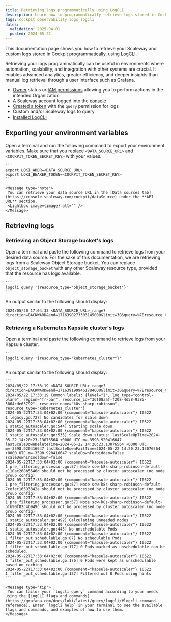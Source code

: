 ```yaml
---
title: Retrieving logs programmatically using LogCLI
description: Learn how to programmatically retrieve logs stored in Cockpit using LogCLI. Explore efficient querying methods to automate log retrieval from various data sources like Kubernetes clusters and Object Storage buckets.
tags: cockpit observability logs logcli
dates:
  validation: 2025-04-01
  posted: 2024-05-22
---
```





This documentation page shows you how to retrieve your Scaleway and custom logs stored in Cockpit programmatically, using [LogCLI](https://grafana.com/docs/loki/latest/query/logcli/).

Retrieving your logs programmatically can be useful in environments where automation, scalability, and integration with other systems are crucial. It enables advanced analytics, greater efficiency, and deeper insights than manual log retrieval through a user interface such as Grafana.

<Requirements />

  - [Owner](/iam/concepts/#owner) status or [IAM permissions](/iam/concepts/#permission) allowing you to perform actions in the intended Organization
  - A Scaleway account logged into the [console](https://console.scaleway.com)
  - [Created a token](/cockpit/how-to/create-token/) with the `query` permission for logs
  - Custom and/or Scaleway logs to query
  - [Installed LogCLI](https://grafana.com/docs/loki/latest/query/logcli/#installation)


## Exporting your environment variables

Open a terminal and run the following command to export your environment variables. Make sure that you replace `<DATA_SOURCE_URL>` and `<COCKPIT_TOKEN_SECRET_KEY>` with your values.

    ```
    export LOKI_ADDR=<DATA_SOURCE_URL>
    export LOKI_BEARER_TOKEN=<COCKPIT_TOKEN_SECRET_KEY>
    ```

    <Message type="note">
     You can retrieve your data source URL in the [Data sources tab](https://console.scaleway.com/cockpit/dataSource) under the **API URL** section.
     <Lightbox image={image} alt="" />
    </Message>

## Retrieving logs

### Retrieving an Object Storage bucket's logs

Open a terminal and paste the following command to retrieve logs from your desired data source. For the sake of this documentation, we are retrieving logs from a Scaleway Object Storage bucket. You can replace `object_storage_bucket` with any other Scaleway resource type, provided that the resource has logs available.

    ```
    logcli query '{resource_type="object_storage_bucket"}'
    ```
An output similar to the following should display:

```
2024/05/20 17:04:33 <DATA_SOURCE_URL>_range?direction=BACKWARD&end=1716390273303145000&limit=30&query=%7Bresource_type%3D%22object_storage_bucket%22%7D&start=1716386673303145000
```

### Retrieving a Kubernetes Kapsule cluster's logs

Open a terminal and paste the following command to retrieve logs from your Kapsule cluster.

    ```
    logcli query '{resource_type="kubernetes_cluster"}'
    ```

An output similar to the following should display:

    ```
    2024/05/22 17:33:19 <DATA_SOURCE_URL>_range?direction=BACKWARD&end=1716391999461784000&limit=30&query=%7Bresource_type%3D%22kubernetes_cluster%22%7D&start=1716388399461784000
    2024/05/22 17:33:19 Common labels: {level="I", log_type="control-plane", region="fr-par", resource_id="36f08aaf-f208-4d58-9385-5064cde63792", resource_name="k8s-sharp-robinson", resource_type="kubernetes_cluster"}
    2024-05-22T17:33:04+02:00 {component="kapsule-autoscaler"} I0522        1 legacy.go:727] No candidates for scale down
    2024-05-22T17:33:04+02:00 {component="kapsule-autoscaler"} I0522        1 static_autoscaler.go:544] Starting scale down
    2024-05-22T17:33:04+02:00 {component="kapsule-autoscaler"} I0522        1 static_autoscaler.go:535] Scale down status: lastScaleUpTime=2024-05-22 14:20:23.13076564 +0000 UTC m=-3598.920416647 lastScaleDownDeleteTime=2024-05-22 14:20:23.13076564 +0000 UTC m=-3598.920416647 lastScaleDownFailTime=2024-05-22 14:20:23.13076564 +0000 UTC m=-3598.920416647 scaleDownForbidden=false scaleDownInCooldown=false
    2024-05-22T17:33:04+02:00 {component="kapsule-autoscaler"} I0522        1 pre_filtering_processor.go:57] Node scw-k8s-sharp-robinson-default-e110ac268b5546d should not be processed by cluster autoscaler (no node group config)
    2024-05-22T17:33:04+02:00 {component="kapsule-autoscaler"} I0522        1 pre_filtering_processor.go:57] Node scw-k8s-sharp-robinson-default-7cefec16593342e should not be processed by cluster autoscaler (no node group config)
    2024-05-22T17:33:04+02:00 {component="kapsule-autoscaler"} I0522        1 pre_filtering_processor.go:57] Node scw-k8s-sharp-robinson-default-bfb90f82c4b949c should not be processed by cluster autoscaler (no node group config)
    2024-05-22T17:33:04+02:00 {component="kapsule-autoscaler"} I0522        1 static_autoscaler.go:492] Calculating unneeded nodes
    2024-05-22T17:33:04+02:00 {component="kapsule-autoscaler"} I0522        1 static_autoscaler.go:445] No unschedulable Pods
    2024-05-22T17:33:04+02:00 {component="kapsule-autoscaler"} I0522        1 filter_out_schedulable.go:87] No schedulable Pods
    2024-05-22T17:33:04+02:00 {component="kapsule-autoscaler"} I0522        1 filter_out_schedulable.go:177] 0 Pods marked as unschedulable can be scheduled.
    2024-05-22T17:33:04+02:00 {component="kapsule-autoscaler"} I0522        1 filter_out_schedulable.go:176] 0 Pods were kept as unschedulable based on caching
    2024-05-22T17:33:04+02:00 {component="kapsule-autoscaler"} I0522        1 filter_out_schedulable.go:137] Filtered out 0 Pods using hints
    ```

    <Message type="tip">
     You can tailor your `logcli query` command according to your needs using the [LogCLI flags and commands](https://grafana.com/docs/loki/latest/query/logcli/#logcli-command-reference). Enter `logcli help` in your terminal to see the available flags and commands, and examples of how to use them.
    </Message>
